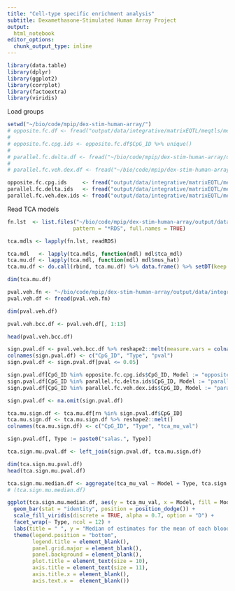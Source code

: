 ```yaml
---
title: "Cell-type specific enrichment analysis"
subtitle: Dexamethasone-Stimulated Human Array Project
output:
  html_notebook
editor_options: 
  chunk_output_type: inline
---
```

```r
library(data.table)
library(dplyr)
library(ggplot2)
library(corrplot)
library(factoextra)
library(viridis)
```

Load groups

```r
setwd("~/bio/code/mpip/dex-stim-human-array/")
# opposite.fc.df <- fread("output/data/integrative/matrixEQTL/meqtls/meqtl_parallel_and_opposite_fc_groups/meqtl_opposite_fc_gr_df.csv")
# 
# opposite.fc.cpg.ids <- opposite.fc.df$CpG_ID %>% unique()
# 
# parallel.fc.delta.df <- fread("~/bio/code/mpip/dex-stim-human-array/output/data/integrative/matrixEQTL/meqtls/meqtl_parallel_and_opposite_fc_groups/meqtl_parallel_fc_gr_delta_df.csv")
# 
# parallel.fc.veh.dex.df <- fread("~/bio/code/mpip/dex-stim-human-array/output/data/integrative/matrixEQTL/meqtls/meqtl_parallel_and_opposite_fc_groups/meqtl_parallel_fc_gr_veh_dex_df.csv")

opposite.fc.cpg.ids     <- fread("output/data/integrative/matrixEQTL/meqtls/meqtl_parallel_and_opposite_fc_groups/meqtl_opposite_fc_gr_cpg_list.csv")
parallel.fc.delta.ids   <- fread("output/data/integrative/matrixEQTL/meqtls/meqtl_parallel_and_opposite_fc_groups/meqtl_parallel_fc_gr_delta_cpg_lst.csv")
parallel.fc.veh.dex.ids <- fread("output/data/integrative/matrixEQTL/meqtls/meqtl_parallel_and_opposite_fc_groups/meqtl_parallel_fc_gr_veh_dex_cpg_lst.csv")
```

Read TCA models

```r
fn.lst  <- list.files("~/bio/code/mpip/dex-stim-human-array/output/data/integrative/cell_type_enrichment/veh/", 
                     pattern = "*RDS", full.names = TRUE)

tca.mdls <- lapply(fn.lst, readRDS)
```

```r
tca.mdl   <- lapply(tca.mdls, function(mdl) mdl$tca_mdl)
tca.mu.df <- lapply(tca.mdl, function(mdl) mdl$mus_hat)
tca.mu.df <- do.call(rbind, tca.mu.df) %>% data.frame() %>% setDT(keep.rownames = T) # mean of each BCC type in each CpG

dim(tca.mu.df)
```

```r
pval.veh.fn <- "~/bio/code/mpip/dex-stim-human-array/output/data/integrative/cell_type_enrichment/dnam_cell_type_enrichment_pvals_veh.csv"
pval.veh.df <- fread(pval.veh.fn)

dim(pval.veh.df)

pval.veh.bcc.df <- pval.veh.df[, 1:13]

head(pval.veh.bcc.df)
```

```r
sign.pval.df <- pval.veh.bcc.df %>% reshape2::melt(measure.vars = colnames(pval.veh.df)[2:13]) %>% setDT()
colnames(sign.pval.df) <- c("CpG_ID", "Type", "pval")
sign.pval.df <- sign.pval.df[pval <= 0.05]

sign.pval.df[CpG_ID %in% opposite.fc.cpg.ids$CpG_ID, Model := "opposite_fc"]
sign.pval.df[CpG_ID %in% parallel.fc.delta.ids$CpG_ID, Model := "parallel_fc_delta"]
sign.pval.df[CpG_ID %in% parallel.fc.veh.dex.ids$CpG_ID, Model := "parallel_fc_veh_dex"]

sign.pval.df <- na.omit(sign.pval.df)

tca.mu.sign.df <- tca.mu.df[rn %in% sign.pval.df$CpG_ID]
tca.mu.sign.df <- tca.mu.sign.df %>% reshape2::melt() 
colnames(tca.mu.sign.df) <- c("CpG_ID", "Type", "tca_mu_val")

sign.pval.df[, Type := paste0("salas.", Type)]

tca.sign.mu.pval.df <- left_join(sign.pval.df, tca.mu.sign.df)

dim(tca.sign.mu.pval.df)
head(tca.sign.mu.pval.df)
```

```r
tca.sign.mu.median.df <- aggregate(tca_mu_val ~ Model + Type, tca.sign.mu.pval.df, median)
# (tca.sign.mu.median.df)

ggplot(tca.sign.mu.median.df, aes(y = tca_mu_val, x = Model, fill = Model)) +
  geom_bar(stat = "identity", position = position_dodge()) +
  scale_fill_viridis(discrete = TRUE, alpha = 0.7, option = "D") +
  facet_wrap(~ Type, ncol = 12) +
  labs(title = " ", y = "Median of estimates for the mean of each blood cell type in each CpG", x = " ") + 
  theme(legend.position = "bottom", 
        legend.title = element_blank(),
        panel.grid.major = element_blank(),
        panel.background = element_blank(),
        plot.title = element_text(size = 10),
        axis.title = element_text(size = 11),
        axis.title.x = element_blank(),
        axis.text.x =  element_blank())
```
